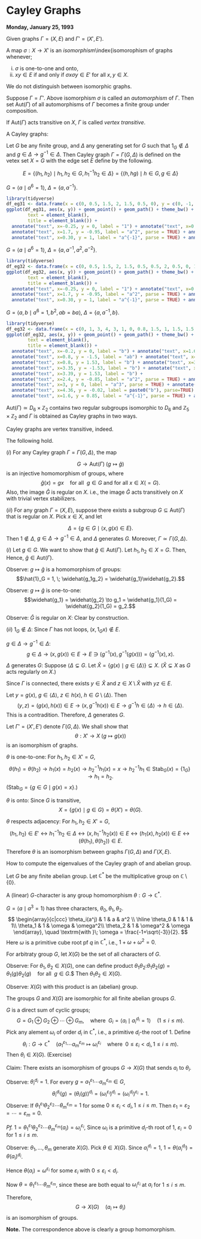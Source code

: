 # Cayley Graphs {#lec3}
**Monday, January 25, 1993**

Given graphs $\Gamma = (X, E)$ and $\Gamma' = (X', E')$.

:::{.definition}
A map $\sigma: X \to X'$ is an _isomorphism_\index{isomorophism of graphs whenever;

i. $\sigma$ is one-to-one and onto,
ii. $xy\in E$ if and only if $\sigma x \sigma y \in E'$ for all $x, y\in X$.
:::

We do not distinguish between isomorphic graphs.

:::{.definition}
Suppose $\Gamma = \Gamma'$. Above isomorphism $\sigma$ is called an _automorphism_\index{automorphism} of $\Gamma$. Then set $\mathrm{Aut}(\Gamma)$ of all automorphisms of $\Gamma$ becomes a finite group under composition.
:::

:::{.definition}
If $\mathrm{Aut}(\Gamma)$ acts transitive on $X$, $\Gamma$ is called _vertex transitive_\index{vertex transitive}.
:::

:::{.example}
A Cayley graphs:


:::

:::{.definition #cayley name="Cayley Graphs"}
Let $G$ be any finite group, and $\Delta$ any generating set for $G$ such that $1_G \not\in \Delta$ and $g\in \Delta \to g^{-1}\in \Delta$.
Then Cayley graph $\Gamma = \Gamma(G, \Delta)$ is defined on the vetex set $X = G$ with the edge set $E$ define by the following. \index{Cayley graph}

$$E = \{(h_1,h_2)\mid h_1, h_2\in G, h_1^{-1}h_2\in \Delta\} = \{(h, hg) \mid h\in G, g\in \Delta\}$$
:::

:::{.example}
$G = \langle a \mid a^6 = 1\rangle$, $\Delta = \{a, a^{-1}\}$.

```r
library(tidyverse)
df_eg31 <- data.frame(x = c(0, 0.5, 1.5, 2, 1.5, 0.5, 0), y = c(0, -1, -1, 0, 1, 1, 0))
ggplot(df_eg31, aes(x, y)) + geom_point() + geom_path() + theme_bw() + theme(panel.border = element_blank(),line = element_blank(),
        text = element_blank(),
        title = element_blank()) +
  annotate("text", x=-0.25, y = 0, label = "1") + annotate("text", x=0.33, y = -1, label = "a") +
  annotate("text", x=1.7, y = -0.95, label = "a^2", parse = TRUE) + annotate("text", x=2.2, y = 0, label = "a^3", parse = TRUE) +
  annotate("text", x=0.30, y = 1, label = "a^{-1}", parse = TRUE) + annotate("text", x=1.8, y = 0.98, label = "a^{-2}", parse = TRUE)
```
:::


:::{.example}
$G = \langle a \mid a^6 = 1\rangle$, $\Delta = \{a, a^{-1}, a^2, a^{-2}\}$.

```r
library(tidyverse)
df_eg32 <- data.frame(x = c(0, 0.5, 1.5, 2, 1.5, 0.5, 0.5, 2, 0.5, 0, 1.5, 1.5, 0), y = c(0, -1, -1, 0, 1, 1, -1, 0, 1, 0, -1, 1, 0))
ggplot(df_eg32, aes(x, y)) + geom_point() + geom_path() + theme_bw() + theme(panel.border = element_blank(),line = element_blank(),
        text = element_blank(),
        title = element_blank()) +
  annotate("text", x=-0.25, y = 0, label = "1") + annotate("text", x=0.33, y = -1, label = "a") +
  annotate("text", x=1.7, y = -0.95, label = "a^2", parse = TRUE) + annotate("text", x=2.2, y = 0, label = "a^3", parse = TRUE) +
  annotate("text", x=0.30, y = 1, label = "a^{-1}", parse = TRUE) + annotate("text", x=1.8, y = 0.98, label = "a^{-2}", parse = TRUE)
```
:::

:::{.example}
$G = \langle a, b \mid a^6 = 1, b^2, ab = ba\rangle$, $\Delta = \{a, a^{-1}, b\}$.
```r
library(tidyverse)
df_eg32 <- data.frame(x = c(0, 1, 3, 4, 3, 1, 0, 0.8, 1.5, 1, 1.5, 1.5, 2.5, 3, 2.5, 2.5, 3.2, 4, 3.2, 3.2, 2.5, 3, 2.5,2.5, 1.5, 1, 1.5, 1.5, 0.8), y = c(0, -1.5, -1.5, 0, 1.5, 1.5, 0, 0, -1, -1.5, -1, -1, -1, -1.5, -1, -1, 0, 0, 0, 0, 1, 1.5, 1, 1, 1, 1.5, 1, 1, 0))
ggplot(df_eg32, aes(x, y)) + geom_point() + geom_path() + theme_bw() + theme(panel.border = element_blank(),line = element_blank(),
        text = element_blank(),
        title = element_blank()) +
  annotate("text", x=-0.2, y = 0, label = "b") + annotate("text", x=1.6, y = -0.9, label = "a") +
  annotate("text", x=0.8, y = -1.5, label = "ab") + annotate("text", x=0.6, y = 1.56, label = "a^{-1}", parse = TRUE) +
  annotate("text", x=0.8, y = 1.53, label = "b") + annotate("text", x=3.2, y = -1.5, label = "a^2", parse = TRUE) +
  annotate("text", x=3.35, y = -1.53, label = "b") + annotate("text", x=3.2, y = 1.55, label = "a^{-2}", parse = TRUE) +
  annotate("text", x=3.39, y = 1.53, label = "b") +
  annotate("text", x=2.4, y = -0.85, label = "a^2", parse = TRUE) + annotate("text", x=1, y = 0, label = "1", parse = TRUE) +
  annotate("text", x=3, y = 0, label = "a^3", parse = TRUE) + annotate("text", x=4.2, y = 0, label = paste0("a^{3}"), parse=TRUE) +
  annotate("text", x=4.36, y = -0.02, label = paste0("b"), parse=TRUE) +
  annotate("text", x=1.6, y = 0.85, label = "a^{-1}", parse = TRUE) + annotate("text", x=2.4, y = 0.85, label = "a^{-2}", parse = TRUE)
```
:::



:::{.remark}
$\mathrm{Aut}(\Gamma) \simeq D_6\times \mathbb{Z}_2$ contains two regular subgroups isomorphic to $D_6$ and $\mathbb{Z}_5 \times \mathbb{Z}_2$ and $\Gamma$ is obtained as Cayley graphs in two ways.
:::

Cayley graphs are vertex transitive, indeed.

:::{.theorem #cayley-graph}
The following hold.

| $(i)$ For any Cayley graph $\Gamma = \Gamma(G, \Delta)$, the map 
$$G \to \mathrm{Aut}(\Gamma) \; (g\mapsto \hat{g})$$
is an injective homomorphism of groups, where
$$\hat{g}(x) = gx \quad \textrm{for all }\: g\in G \textrm{ and for all } x\in X (= G).$$
Also, the image $\hat{G}$ is regular on $X$. i.e., the image $\hat{G}$ acts transitively on $X$ with trivial vertex stabilizers.

| $(ii)$ For any graph $\Gamma = (X, E)$, suppose there exists a subgroup $G \subseteq \mathrm{Aut}(\Gamma)$ that is regular on $X$. Pick $x\in X$, and let 
$$\Delta = \{g\in G\mid \langle x, g(x)\in E\}.$$
Then $1\not\in \Delta$, $g\in \Delta \to g^{-1}\in \Delta$, and $\Delta$ generates $G$. Moreover, $\Gamma \simeq \Gamma(G, \Delta)$.
:::

:::{.proof}
$(i)$ Let $g\in G$. We want to show that $\hat{g}\in \mathrm{Aut}(\Gamma)$. Let $h_1, h_2\in X = G$. Then,
\begin{align}
(h_1, h_2)\in E & \to h_1^{-1}h_2\in \Delta\\
  & \to (gh_1)^{-1}(gh_2)\in \Delta \\
  & \to (gh_1, gh_2)\in E\\
  & \to (\hat{g}(h_1), \hat{g}(h_2)) \in E.
\end{align}
Hence, $\hat{g}\in \mathrm{Aut}(\Gamma)$.

Observe: $g \mapsto \hat{g}$ is a homomorphism of groups:
$$\hat{1}_G = 1, \; \widehat{g_1g_2} = \widehat{g_1}\widehat{g_2}.$$

Observe: $g \mapsto \hat{g}$ is one-to-one:
$$\widehat{g_1} = \widehat{g_2} \to g_1 = \widehat{g_1}(1_G) = \widehat{g_2}(1_G) = g_2.$$

Observe: $\hat{G}$ is regular on $X$: Clear by construction.

| $(ii)$ $1_G\not\in \Delta$: Since $\Gamma$ has not loops, $(x, 1_Gx) \not\in E$.

$g\in \Delta \to g^{-1}\in \Delta$: 
$$g\in \Delta \to (x, g(x))\in E \to E \ni (g^{-1}(x), g^{-1}(g(x))) = (g^{-1}(x), x).$$

$\Delta$ generates $G$: Suppose $\langle \Delta \subsetneq G$. Let $\hat{X} = \{g(x)\mid g\in \langle \Delta\rangle\} \subsetneq X$. ($\hat{X} \subsetneq X$ as $G$ acts regularly on $X$.)

Since $\Gamma$ is connected, there exists $y\in \hat{X}$ and $z\in X\setminus \hat{X}$ with $yz\in E$. 

Let $y = g(x)$, $g\in \langle \Delta\rangle$, $z\in h(x)$, $h\in G\setminus \langle \Delta\rangle$. Then 
$$(y,z)=(g(x),h(x))\in E \to (x,g^{-1}h(x))\in E \to g^{-1}h\in \langle \Delta \rangle \to h\in \langle \Delta \rangle. $$
This is a contradition. Therefore, $\Delta$ generates $G$.

Let $\Gamma' = (X', E')$ denote $\Gamma(G, \Delta)$. We shall show that 
$$\theta: X' \to X \; (g\mapsto g(x))$$
is an isomorphism of graphs.

$\theta$ is one-to-one: For $h_1, h_2\in X' = G$,
$$\theta(h_1)=\theta(h_2) \to h_1(x) = h_2(x) \to h_2^{-1}h_1(x)=x \to h_2^{-1}h_1\in \mathrm{Stab}_G(x) = \{1_G\} \to h_1 = h_2.$$
($\mathrm{Stab}_G = \{g\in G\mid g(x) = x\}$.)

$\theta$ is onto: Since $G$ is transitive, 
$$X = \{g(x)\mid g\in G\} = \theta(X') = \theta(G).$$

$\theta$ respects adjacency: For $h_1, h_2\in X' = G$,
$$(h_1,h_2)\in E' \leftrightarrow h_1^{-1}h_2\in \Delta \leftrightarrow (x, h_1^{-1}h_2(x))\in E \leftrightarrow (h_1(x),h_2(x))\in E \leftrightarrow (\theta(h_1), \theta(h_2))\in E.$$
Therefore $\theta$ is an isomorphism between graphs $\Gamma(G, \Delta)$ and $\Gamma(X, E)$.
:::

How to compute the eigenvalues of the Cayley graph of and abelian group.

Let $G$ be any finite abelian group. Let $\mathbb{C}^*$ be the multiplicative group on $\mathbb{C}\setminus \{0\}$.

:::{.definition}
A (linear) $G$-character\index{character} is any group homomorphism $\theta: G \to \mathbb{C}^*$.
:::

:::{.example}
$G = \langle a\mid a^3 =1\rangle$ has three characters, $\theta_0, \theta_1, \theta_2$.
$$
\begin{array}{c|ccc}
\theta_i(a^j) & 1 & a & a^2 \\
\hline
\theta_0 & 1 & 1 & 1\\
\theta_1 & 1 & \omega & \omega^2\\
\theta_2 & 1 & \omega^2 & \omega
\end{array}, \quad \textrm{with }\; \omega = \frac{-1+\sqrt{-3}}{2}.
$$
Here $\omega$ is a primitive cube root pf $q$ in $\mathbb{C}^*$, i.e., $1+\omega + \omega^2 = 0$.
:::

For arbitraty group $G$, let $X(G)$ be the set of all characters of $G$.

Observe: For $\theta_1, \theta_2\in X(G)$, one can define product $\theta_1\theta_2:
$$\theta_1\theta_2(g) = \theta_1(g)\theta_2(g) \quad \textrm{for all }\; g\in G.$$
Then $\theta_1\theta_2\in X(G)$.

Observe: $X(G)$ with this product is an (abelian) group.

:::{.lemma #charactergroup}
The groups $G$ and $X(G)$ are isomorphic for all finite abelian groups $G$.
:::

:::{.proof}
$G$ is a direct sum of cyclic groups;
$$G = G_1\oplus G_2 \oplus \cdots \oplus G_m, \quad \textrm{where } \; G_i = \langle a_i\mid a_i^{d_i} = 1\rangle \quad (1\leq i\leq m).$$
Pick any alement $\omega_i$ of order $d_i$ in $\mathbb{C}^*$, i.e., a primitive $d_i$-the root of $1$. Define
$$\theta_i: G \to \mathbb{C}^* \quad (a_1^{\varepsilon_1}\cdots a_m^{\varepsilon_m} \mapsto \omega_i^{\varepsilon_i} \quad \textrm{where }\; 0\leq \varepsilon_i < d_i, 1\leq i\leq m).$$
Then $\theta_i\in X(G)$. (Exercise)

Claim: There exists an isomorphism of groups $G \to X(G)$ that sends $a_i$ to $\theta_i$.

Observe: $\theta_i^{d_i} = 1$. For every $g = a_1^{\varepsilon_1}\cdots a_m^{\varepsilon_m} \in G$,
$$\theta_i^{d_i}(g) = (\theta_i(g))^{d_i} = (\omega_i^{\varepsilon_i})^{d_i} = (\omega_i^{d_i})^{\varepsilon_i} = 1.$$
Observe: If $\theta_1^{\varepsilon_1}\theta_2^{\varepsilon_2}\cdots \theta_m^{\varepsilon_m} = 1$ for some $0\leq \varepsilon_i < d_i, 1\leq i\leq m$. Then $\varepsilon_1 = \varepsilon_2 = \cdots = \varepsilon_m = 0$.

_Pf._ $1 = \theta_1^{\varepsilon_1}\theta_2^{\varepsilon_2}\cdots \theta_m^{\varepsilon_m}(a_i) = \omega_i^{\varepsilon_i}$, Since $\omega_i$ is a primitive $d_i$-th root of $1$, $\varepsilon_i = 0$ for $1\leq i\leq m$.

Observe: $\theta_1, \ldots, \theta_m$ generate $X(G)$. Pick $\theta\in X(G)$. Since
$a_i^{d_i} = 1$, $1 = \theta(a_i^{d_i}) = \theta(a_i)^{d_i}$. 

Hence $\theta(a_i) = \omega^{\varepsilon_i}$ for some $\varepsilon_i$ with $0\leq \varepsilon_i < d_i$.

Now $\theta = \theta_1^{\varepsilon_1}\cdots \theta_m^{\varepsilon_m}$, since these are both equal to $\omega_i^{\varepsilon_i}$ at $a_i$ for $1\leq i \leq m$.

Therefore,
$$G \to X(G) \quad (a_i \mapsto \theta_i)$$
is an isomorphism of groups.
:::

**Note.** The correspondence above is clearly a group homomorphism.

